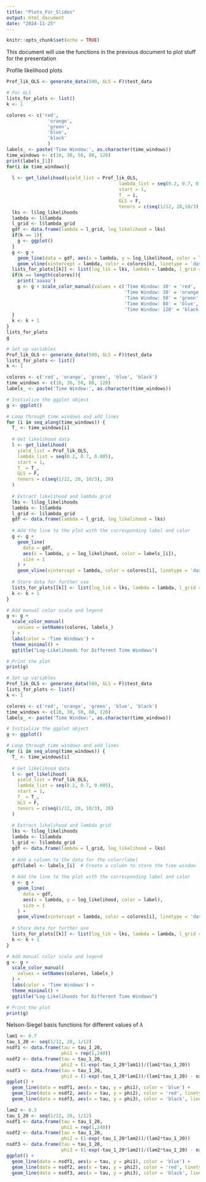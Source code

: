 ```yaml
---
title: "Plots_For_Slides"
output: html_document
date: "2024-11-25"
---
```


```r
knitr::opts_chunk$set(echo = TRUE)
```

This document will use the functions in the previous document to plot stuff for the presentation

Profile likelihood plots
```r
Prof_lik_OLS <- generate_data(500, GLS = F)$test_data

# For GLS
lists_for_plots <- list()
k <- 1

colores <- c('red',
               'orange',
               'green',
               'blue',
               'black'
               )
labels_ <- paste('Time Window:', as.character(time_windows))
time_windows <- c(10, 30, 50, 80, 120)
print(labels_[1])
for(i in time_windows){
  
  l <- get_likelihood(yield_list = Prof_lik_OLS,
                                         lambda_list = seq(0.2, 0.7, 0.005),
                                         start = 1,
                                         T_ = i,
                                         GLS = F,
                                         tenors = c(seq(1/12, 20,10/3), 20))
  lks <- l$log_likelihoods
  lambda <- l$lambda
  l_grid <- l$lambda_grid
  gdf <- data.frame(lambda = l_grid, log_likelihood = lks)
  if(k == 1){
    g <- ggplot() 
  }
  g <- g + 
    geom_line(data = gdf, aes(x = lambda, y = log_likelihood, color = labels_[k])) + 
    geom_vline(xintercept = lambda, color = colores[k], linetype = 'dashed')
  lists_for_plots[[k]] <- list(log_lik = lks, lambda = lambda, l_grid = l_grid)
  if(k == length(colores)){
    print('aaaaa')
    g <- g + scale_color_manual(values = c('Time Window: 10' = 'red',
                                           'Time Window: 30' = 'orange',
                                           'Time Window: 50' = 'green',
                                           'Time Window: 80' = 'blue',
                                           'Time Window: 120' = 'black')) + labs(colors = 'a')
  }
  k <- k + 1
}
lists_for_plots
g

```


```r
# Set up variables
Prof_lik_OLS <- generate_data(500, GLS = F)$test_data
lists_for_plots <- list()
k <- 1

colores <- c('red', 'orange', 'green', 'blue', 'black')
time_windows <- c(10, 30, 50, 80, 120)
labels_ <- paste('Time Window:', as.character(time_windows))

# Initialize the ggplot object
g <- ggplot()

# Loop through time windows and add lines
for (i in seq_along(time_windows)) {
  T_ <- time_windows[i]
  
  # Get likelihood data
  l <- get_likelihood(
    yield_list = Prof_lik_OLS,
    lambda_list = seq(0.2, 0.7, 0.005),
    start = 1,
    T_ = T_,
    GLS = F,
    tenors = c(seq(1/12, 20, 10/3), 20)
  )
  
  # Extract likelihood and lambda grid
  lks <- l$log_likelihoods
  lambda <- l$lambda
  l_grid <- l$lambda_grid
  gdf <- data.frame(lambda = l_grid, log_likelihood = lks)
  
  # Add the line to the plot with the corresponding label and color
  g <- g + 
    geom_line(
      data = gdf, 
      aes(x = lambda, y = log_likelihood, color = labels_[i]), 
      size = 1
    ) + 
    geom_vline(xintercept = lambda, color = colores[i], linetype = 'dashed')
  
  # Store data for further use
  lists_for_plots[[k]] <- list(log_lik = lks, lambda = lambda, l_grid = l_grid)
  k <- k + 1
}

# Add manual color scale and legend
g <- g + 
  scale_color_manual(
    values = setNames(colores, labels_)
  ) + 
  labs(color = 'Time Windows') +
  theme_minimal() +
  ggtitle("Log-Likelihoods for Different Time Windows")

# Print the plot
print(g)

```

```r

# Set up variables
Prof_lik_OLS <- generate_data(500, GLS = F)$test_data
lists_for_plots <- list()
k <- 1

colores <- c('red', 'orange', 'green', 'blue', 'black')
time_windows <- c(10, 30, 50, 80, 120)
labels_ <- paste('Time Window:', as.character(time_windows))

# Initialize the ggplot object
g <- ggplot()

# Loop through time windows and add lines
for (i in seq_along(time_windows)) {
  T_ <- time_windows[i]
  
  # Get likelihood data
  l <- get_likelihood(
    yield_list = Prof_lik_OLS,
    lambda_list = seq(0.2, 0.7, 0.005),
    start = 1,
    T_ = T_,
    GLS = F,
    tenors = c(seq(1/12, 20, 10/3), 20)
  )
  
  # Extract likelihood and lambda grid
  lks <- l$log_likelihoods
  lambda <- l$lambda
  l_grid <- l$lambda_grid
  gdf <- data.frame(lambda = l_grid, log_likelihood = lks)
  
  # Add a column to the data for the color/label
  gdf$label <- labels_[i]  # Create a column to store the time window label
  
  # Add the line to the plot with the corresponding label and color
  g <- g + 
    geom_line(
      data = gdf, 
      aes(x = lambda, y = log_likelihood, color = label), 
      size = 1
    ) + 
    geom_vline(xintercept = lambda, color = colores[i], linetype = 'dashed')
  
  # Store data for further use
  lists_for_plots[[k]] <- list(log_lik = lks, lambda = lambda, l_grid = l_grid)
  k <- k + 1
}

# Add manual color scale and legend
g <- g + 
  scale_color_manual(
    values = setNames(colores, labels_)
  ) + 
  labs(color = 'Time Windows') +
  theme_minimal() +
  ggtitle("Log-Likelihoods for Different Time Windows")

# Print the plot
print(g)

```

Nelson-Siegel basis functions for different values of $\lambda$
```r
lam1 <- 0.7 
tau_1_20 <- seq(1/12, 20, 1/12)
nsdf1 <- data.frame(tau = tau_1_20,
                    phi1 = rep(1,240))
nsdf2 <- data.frame(tau = tau_1_20,
                    phi2 = (1-exp(-tau_1_20*lam1))/(lam1*tau_1_20))
nsdf3 <- data.frame(tau = tau_1_20,
                    phi3 = (1-exp(-tau_1_20*lam1))/(lam1*tau_1_20) - exp(-lam1 * tau_1_20))
ggplot() + 
  geom_line(data = nsdf1, aes(x = tau, y = phi1), color = 'blue') + 
  geom_line(data = nsdf2, aes(x = tau, y = phi2), color = 'red', linetype = 'dashed') +
  geom_line(data = nsdf3, aes(x = tau, y = phi3), color = 'black', linetype = 'dotted')
```

```r

lam2 <- 0.3
tau_1_20 <- seq(1/12, 20, 1/12)
nsdf1 <- data.frame(tau = tau_1_20,
                    phi1 = rep(1,240))
nsdf2 <- data.frame(tau = tau_1_20,
                    phi2 = (1-exp(-tau_1_20*lam2))/(lam2*tau_1_20))
nsdf3 <- data.frame(tau = tau_1_20,
                    phi3 = (1-exp(-tau_1_20*lam2))/(lam2*tau_1_20) - exp(-lam2 * tau_1_20))
ggplot() + 
  geom_line(data = nsdf1, aes(x = tau, y = phi1), color = 'blue') + 
  geom_line(data = nsdf2, aes(x = tau, y = phi2), color = 'red', linetype = 'dashed') +
  geom_line(data = nsdf3, aes(x = tau, y = phi3), color = 'black', linetype = 'dotted')

```